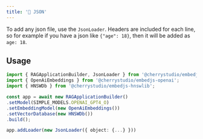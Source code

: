 ---
title: '📃 JSON'
---

To add any json file, use the `JsonLoader`.
Headers are included for each line, so for example if you have a json like `{"age": 18}`, then it will be added as `age: 18`.

## Usage

<CodeGroup>

```ts Example
import { RAGApplicationBuilder, JsonLoader } from '@cherrystudio/embedjs';
import { OpenAiEmbeddings } from '@cherrystudio/embedjs-openai';
import { HNSWDb } from '@cherrystudio/embedjs-hnswlib';

const app = await new RAGApplicationBuilder()
.setModel(SIMPLE_MODELS.OPENAI_GPT4_O)
.setEmbeddingModel(new OpenAiEmbeddings())
.setVectorDatabase(new HNSWDb())
.build();

app.addLoader(new JsonLoader({ object: {...} }))
```
</CodeGroup>


